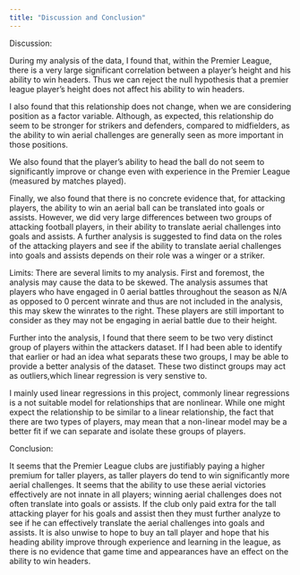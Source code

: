 ```yaml
---
title: "Discussion and Conclusion"
---
```


Discussion:

During my analysis of the data, I found that, within the Premier League, there is a very large significant correlation between a player's height and his ability to win headers. Thus we can reject the null hypothesis that a premier league player's height does not affect his ability to win headers.

I also found that this relationship does not change, when we are considering position as a factor variable. Although, as expected, this relationship do seem to be stronger for strikers and defenders, compared to midfielders, as the ability to win aerial challenges are generally seen as more important in those positions. 

We also found that the player's ability to head the ball do not seem to significantly improve or change even with experience in the Premier League (measured by matches played).

Finally, we also found that there is no concrete evidence that, for attacking players, the ability to win an aerial ball can be translated into goals or assists. However, we did very large differences between two groups of attacking football players, in their ability to translate aerial challenges into goals and assists. A further analysis is suggested to find data on the roles of the attacking players and see if the ability to translate aerial challenges into goals and assists depends on their role was a winger or a striker.






Limits:
There are several limits to my analysis. First and foremost, the analysis may cause the data to be skewed. The analysis assumes that players who have engaged in 0 aerial battles throughout the season as N/A as opposed to 0 percent winrate and thus are not included in the analysis, this may skew the winrates to the right. These players are still important to consider as they may not be engaging in aerial battle due to their height. 

Further into the analysis, I found that there seem to be two very distinct group of players within the attackers dataset. If I had been able to identify that earlier or had an idea what separats these two groups, I may be able to provide a better analysis of the dataset. 
These two distinct groups may act as outliers,which linear regression is very senstive to. 

I mainly used linear regressions in this project, commonly linear regressions is a not suitable model for relationships that are nonlinear. While one might expect the relationship to be similar to a linear relationship, the fact that there are two types of players, may mean that a non-linear model may be a better fit if we can separate and isolate these groups of players.





Conclusion:

It seems that the Premier League clubs are justifiably paying a higher premium for taller players, as taller players do tend to win significantly more aerial challenges. It seems that the ability to use these aerial victories effectively are not innate in all players; winning aerial challenges does not often translate into goals or assists. If the club only paid extra for the tall attacking player for his goals and assist then they must further analyze to see if he can effectively translate the aerial challenges into goals and assists. It is also unwise to hope to buy an tall player and hope that his heading ability improve through experience and learning in the league, as there is no evidence that game time and appearances have an effect on the ability to win headers. 